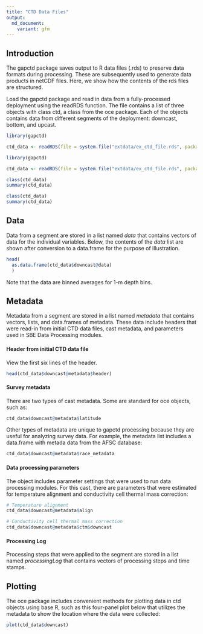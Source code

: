 ```yaml
---
title: "CTD Data Files"
output:
  md_document:
    variant: gfm
---
```


## Introduction

The gapctd package saves output to R data files (.rds) to preserve data formats during processing. These are subsequently used to generate data products in netCDF files. Here, we show how the contents of the rds files are structured.

Load the gapctd package and read in data from a fully-processed deployment using the readRDS function. The file contains a list of three objects with class ctd, a class from the oce package. Each of the objects contains data from different segments of the deployment: downcast, bottom, and upcast.

```r
library(gapctd)

ctd_data <- readRDS(file = system.file("extdata/ex_ctd_file.rds", package = "gapctd"))
```
```r
library(gapctd)

ctd_data <- readRDS(file = system.file("extdata/ex_ctd_file.rds", package = "gapctd"))

class(ctd_data)
summary(ctd_data)
```

```r
class(ctd_data)
summary(ctd_data)
```

## Data

Data from a segment are stored in a list named *data* that contains vectors of data for the individual variables. Below, the contents of the *data* list are shown after conversion to a data.frame for the purpose of illustration.

```r
head(
  as.data.frame(ctd_data$downcast@data)
  )
```

Note that the data are binned averages for 1-m depth bins.

## Metadata

Metadata from a segment are stored in a list named *metadata* that contains vectors, lists, and data.frames of metadata. These data include headers that were read-in from initial CTD data files, cast metadata, and parameters used in SBE Data Processing modules.

#### Header from initial CTD data file

View the first six lines of the header.

```r
head(ctd_data$downcast@metadata$header)
```

#### Survey metadata

There are two types of cast metadata. Some are standard for oce objects, such as:

```r
ctd_data$downcast@metadata$latitude
```

Other types of metadata are unique to gapctd processing because they are useful for analyzing survey data. For example, the metadata list includes a data.frame with metada data from the AFSC database:

```r
ctd_data$downcast@metadata$race_metadata
```


#### Data processing parameters

The object includes parameter settings that were used to run data processing modules. For this cast, there are parameters that were estimated for temperature alignment and conductivity cell thermal mass correction:

```r
# Temperature alignment
ctd_data$downcast@metadata$align

# Conductivity cell thermal mass correction
ctd_data$downcast@metadata$ctm$downcast
```

#### Processing Log

Processing steps that were applied to the segment are stored in a list named *processingLog* that contains vectors of processing steps and time stamps.


## Plotting

The oce package includes convenient methods for plotting data in ctd objects using base R, such as this four-panel plot below that utilizes the metadata to show the location where the data were collected:

```r
plot(ctd_data$downcast)
```

